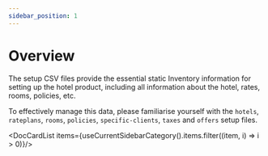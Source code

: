```yaml
---
sidebar_position: 1
---
```


# Overview

The setup CSV files provide the essential static Inventory information for setting up the hotel product, including all information about the hotel, rates, rooms, policies, etc.

To effectively manage this data, please familiarise yourself with the `hotels`, `rateplans`, `rooms`, `policies`, `specific-clients`, `taxes` and `offers` setup files.


<DocCardList items={useCurrentSidebarCategory().items.filter((item, i) => i > 0)}/>
